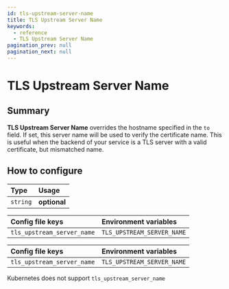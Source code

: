 ```yaml
---
id: tls-upstream-server-name
title: TLS Upstream Server Name
keywords:
  - reference
  - TLS Upstream Server Name
pagination_prev: null
pagination_next: null
---
```



# TLS Upstream Server Name

## Summary

**TLS Upstream Server Name** overrides the hostname specified in the `to` field. If set, this server name will be used to verify the certificate name. This is useful when the backend of your service is a TLS server with a valid certificate, but mismatched name.

## How to configure

| **Type** | **Usage** |
| :--- | :--- |
| `string` | **optional** |

<Tabs>
<TabItem value="Core" label="Core">

| **Config file keys** | **Environment variables** |
| :--- | :--- |
| `tls_upstream_server_name` | `TLS_UPSTREAM_SERVER_NAME` |

</TabItem>
<TabItem value="Enterprise" label="Enterprise">

| **Config file keys** | **Environment variables** |
| :--- | :--- |
| `tls_upstream_server_name` | `TLS_UPSTREAM_SERVER_NAME` |

</TabItem>
<TabItem value="Kubernetes" label="Kubernetes">

Kubernetes does not support `tls_upstream_server_name`

</TabItem>
</Tabs>
